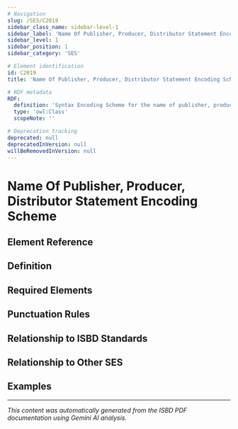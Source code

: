 ```yaml
---
# Navigation
slug: /SES/C2019
sidebar_class_name: sidebar-level-1
sidebar_label: 'Name Of Publisher, Producer, Distributor Statement Encoding Scheme'
sidebar_level: 1
sidebar_position: 1
sidebar_category: 'SES'

# Element identification
id: C2019
title: 'Name Of Publisher, Producer, Distributor Statement Encoding Scheme'

# RDF metadata
RDF:
  definition: 'Syntax Encoding Scheme for the name of publisher, producer, distributor statement.'
  type: 'owl:Class'
  scopeNote: ''

# Deprecation tracking
deprecated: null
deprecatedInVersion: null
willBeRemovedInVersion: null
---
```


# Name Of Publisher, Producer, Distributor Statement Encoding Scheme

## Element Reference
<ElementReference frontMatter={frontMatter} />

## Definition

<div className="guid">
</div>

## Required Elements

<div className="guid">
</div>

## Punctuation Rules

<div className="guid">
</div>

## Relationship to ISBD Standards

<div className="guid">
</div>

## Relationship to Other SES

<div className="guid">
</div>

## Examples

<div className="stip">
</div>

<hr />

*This content was automatically generated from the ISBD PDF documentation using Gemini AI analysis.*
